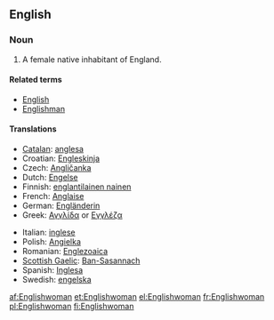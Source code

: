 ==English==

===Noun===
{{infl|en|noun|plural|[[Englishwomen]]}}

# A female native inhabitant of England.

====Related terms====
*[[English]]
*[[Englishman]]

====Translations====
{{trans-top|a female native inhabitant of England}}
*[[Catalan]]: [[anglesa]] {{f}}
*Croatian: [[Engleskinja]] {{f}}
* Czech: [[Angličanka]] {{f}}
*Dutch: [[Engelse]] {{f}}
*Finnish: [[englantilainen nainen]]
*French: [[Anglaise]] {{f}}
*German: [[Engländerin]] {{f}}
*Greek: [[Αγγλίδα]] or [[Εγγλέζα]] {{f}}
{{trans-mid}}
*Italian: [[inglese]] {{f}}
*Polish: [[Angielka]] {{f}}
*Romanian: [[Englezoaica]] {{f}}
*[[Scottish Gaelic]]: [[Ban-Sasannach]] {{f}}
*Spanish: [[Inglesa]] {{f}}
*Swedish: [[engelska]] {{c}}
{{trans-bottom}}

[[af:Englishwoman]]
[[et:Englishwoman]]
[[el:Englishwoman]]
[[fr:Englishwoman]]
[[pl:Englishwoman]]
[[fi:Englishwoman]]